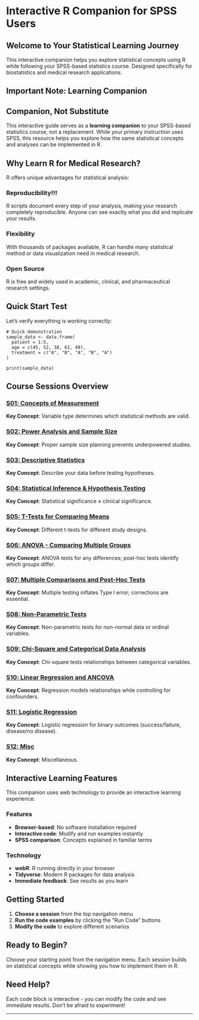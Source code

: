 # Interactive R Companion for SPSS Users

::: {.hero-banner}
## Welcome to Your Statistical Learning Journey

This interactive companion helps you explore statistical concepts using R while following your SPSS-based statistics course. Designed specifically for biostatistics and medical research applications.
:::

## Important Note: Learning Companion

::: {.callout-important}
## Companion, Not Substitute
This interactive guide serves as a **learning companion** to your SPSS-based statistics course, not a replacement. While your primary instruction uses SPSS, this resource helps you explore how the same statistical concepts and analyses can be implemented in R.
:::

## Why Learn R for Medical Research?

R offers unique advantages for statistical analysis:

::: {.grid}

::: {.g-col-4}
### Reproducibility!!!
R scripts document every step of your analysis, making your research completely reproducible. Anyone can see exactly what you did and replicate your results.
:::

::: {.g-col-4}
### Flexibility  
With thousands of packages available, R can handle many statistical method or data visualization need in medical research.
:::

::: {.g-col-4}
### Open Source
R is free and widely used in academic, clinical, and pharmaceutical research settings.
:::

:::

## Quick Start Test

Let's verify everything is working correctly:

```webr-r
# Quick demonstration
sample_data <- data.frame(
  patient = 1:5,
  age = c(45, 52, 38, 61, 49),
  treatment = c("A", "B", "A", "B", "A")
)

print(sample_data)
```

## Course Sessions Overview

### [S01: Concepts of Measurement](s01.qmd) {#sec-s01-link}

::: {.callout-tip}
**Key Concept**: Variable type determines which statistical methods are valid.
:::

### [S02: Power Analysis and Sample Size](s02.qmd) {#sec-s02-link}

::: {.callout-tip}
**Key Concept**: Proper sample size planning prevents underpowered studies.
:::

### [S03: Descriptive Statistics](s03.qmd) {#sec-s03-link}

::: {.callout-tip}
**Key Concept**: Describe your data before testing hypotheses.
:::

### [S04: Statistical Inference & Hypothesis Testing](s04.qmd) {#sec-s04-link}

::: {.callout-tip}
**Key Concept**: Statistical significance ≠ clinical significance.
:::

### [S05: T-Tests for Comparing Means](s05.qmd) {#sec-s05-link}

::: {.callout-tip}
**Key Concept**: Different t-tests for different study designs.
:::

### [S06: ANOVA - Comparing Multiple Groups](s06.qmd) {#sec-s06-link}

::: {.callout-tip}
**Key Concept**: ANOVA tests for any differences; post-hoc tests identify which groups differ.
:::

### [S07: Multiple Comparisons and Post-Hoc Tests](s07.qmd) {#sec-s07-link}

::: {.callout-tip}
**Key Concept**: Multiple testing inflates Type I error; corrections are essential.
:::

### [S08: Non-Parametric Tests](s08.qmd) {#sec-s08-link}

::: {.callout-tip}
**Key Concept**: Non-parametric tests for non-normal data or ordinal variables.
:::

### [S09: Chi-Square and Categorical Data Analysis](s09.qmd) {#sec-s09-link}

::: {.callout-tip}
**Key Concept**: Chi-square tests relationships between categorical variables.
:::

### [S10: Linear Regression and ANCOVA](s10.qmd) {#sec-s10-link}

::: {.callout-tip}
**Key Concept**: Regression models relationships while controlling for confounders.
:::

### [S11: Logistic Regression](s11.qmd) {#sec-s11-link}

::: {.callout-tip}
**Key Concept**: Logistic regression for binary outcomes (success/failure, disease/no disease).
:::

### [S12: Misc](s12.qmd) {#sec-s12-link}

::: {.callout-tip}
**Key Concept**: Miscellaneous.
:::

## Interactive Learning Features

This companion uses web technology to provide an interactive learning experience:

::: {.grid}

::: {.g-col-6}
### Features
- **Browser-based**: No software installation required
- **Interactive code**: Modify and run examples instantly  
- **SPSS comparison**: Concepts explained in familiar terms
:::

::: {.g-col-6}
### Technology
- **webR**: R running directly in your browser
- **Tidyverse**: Modern R packages for data analysis
- **Immediate feedback**: See results as you learn
:::

:::

## Getting Started

1. **Choose a session** from the top navigation menu
2. **Run the code examples** by clicking the "Run Code" buttons
3. **Modify the code** to explore different scenarios


## Ready to Begin?

Choose your starting point from the navigation menu. Each session builds on statistical concepts while showing you how to implement them in R.

::: {.callout-note}
## Need Help?
Each code block is interactive - you can modify the code and see immediate results. Don't be afraid to experiment!
:::

---


